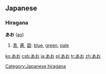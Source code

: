 == Japanese ==                             
{{ja-attention|Hiragana header should be replaced with POS header|key=p}}
===Hiragana===
'''あお''' ([[ao]])
# [[青]], [[蒼]], [[碧]]: [[blue]], [[green]], [[pale]]

[[Category:Japanese hiragana]]

[[ko:あお]]
[[csb:あお]]
[[ja:あお]]
[[pl:あお]]
[[tr:あお]]
[[zh:あお]]
